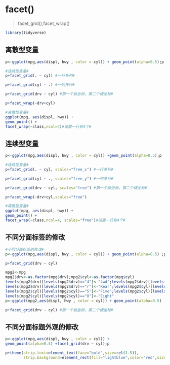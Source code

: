# facet()
>facet_grid(),facet_wrap()

```r
library(tidyverse)
```

## 离散型变量
```r
p<-ggplot(mpg,aes(displ, hwy , color = cyl)) + geom_point(alpha=0.5);p 
```

```r
#连续型变量#
p+facet_grid(. ~ cyl) #一行多列#
```

```r
p+facet_grid(cyl ~ .) #一列多行#
```

```r
p+facet_grid(drv ~ cyl) #第一个纵坐标，第二个横坐标#
```

```r
p+facet_wrap(~drv+cyl)
```

```r
#离散型变量#
ggplot(mpg, aes(displ, hwy)) + 
geom_point() + 
facet_wrap(~class,ncol=4)#设置一行有4个#
```

## 连续型变量

```r
p<-ggplot(mpg,aes(displ, hwy , color = cyl)) +geom_point(alpha=0.5);p 
```

```r
#连续型变量#
p+facet_grid(. ~ cyl, scales="free_x") #一行多列#
```

```r
p+facet_grid(cyl ~ ., scales="free_y") #一列多行#
```

```r
p+facet_grid(drv ~ cyl, scales="free") #第一个纵坐标，第二个横坐标#
```

```r
p+facet_wrap(~drv+cyl,scales="free")
```

```r
#离散型变量#
ggplot(mpg, aes(displ, hwy)) + 
geom_point() + 
facet_wrap(~class,ncol=4, scales="free")#设置一行有4个#
```

## 不同分面标签的修改

```r
#不同分面标签的修改#
p<-ggplot(mpg,aes(displ, hwy , color = cyl)) + geom_point(alpha=0.5) ;p
```

```r
p+facet_grid(drv ~ cyl)
```

```r
mpg2<-mpg
mpg2$drv<-as.factor(mpg$drv);mpg2$cyl<-as.factor(mpg$cyl)       
levels(mpg2$drv)[levels(mpg2$drv)=="4"]<-"4wd";levels(mpg2$drv)[levels(mpg2$drv)=="f"]<-"Front"
levels(mpg2$drv)[levels(mpg2$drv)=="r"]<-"Rear";levels(mpg2$cyl)[levels(mpg2$cyl)=="4"]<-"Four"
levels(mpg2$cyl)[levels(mpg2$cyl)=="5"]<-"Five";levels(mpg2$cyl)[levels(mpg2$cyl)=="6"]<-"Six"
levels(mpg2$cyl)[levels(mpg2$cyl)=="8"]<-"Eight"    
p<-ggplot(mpg2,aes(displ, hwy , color = cyl)) + geom_point(alpha=0.5) ;p      
```

```r
p+facet_grid(drv ~ cyl) #第一个纵坐标，第二个横坐标#
```

## 不同分面标题外观的修改

```r
p<-ggplot(mpg,aes(displ, hwy , color = cyl)) + 
geom_point(alpha=0.5) +facet_grid(drv ~ cyl);p
```

```r
p+theme(strip.text=element_text(face="bold",size=rel(1.5)),
        strip.background=element_rect(fill="lightblue",color="red",size=rel(5)))
```










